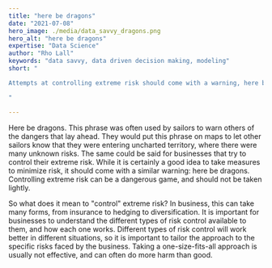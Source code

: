 ```yaml
---
title: "here be dragons"
date: "2021-07-08"
hero_image: ./media/data_savvy_dragons.png
hero_alt: "here be dragons"
expertise: "Data Science"
author: "Rho Lall"
keywords: "data savvy, data driven decision making, modeling"
short: "

Attempts at controlling extreme risk should come with a warning, here be dragons.

"

---
```


Here be dragons. This phrase was often used by sailors to warn others of the dangers that lay ahead. They would put this phrase on maps to let other sailors know that they were entering uncharted territory, where there were many unknown risks. The same could be said for businesses that try to control their extreme risk. While it is certainly a good idea to take measures to minimize risk, it should come with a similar warning: here be dragons. Controlling extreme risk can be a dangerous game, and should not be taken lightly.

So what does it mean to "control" extreme risk? In business, this can take many forms, from insurance to hedging to diversification. It is important for businesses to understand the different types of risk control available to them, and how each one works. Different types of risk control will work better in different situations, so it is important to tailor the approach to the specific risks faced by the business. Taking a one-size-fits-all approach is usually not effective, and can often do more harm than good.

